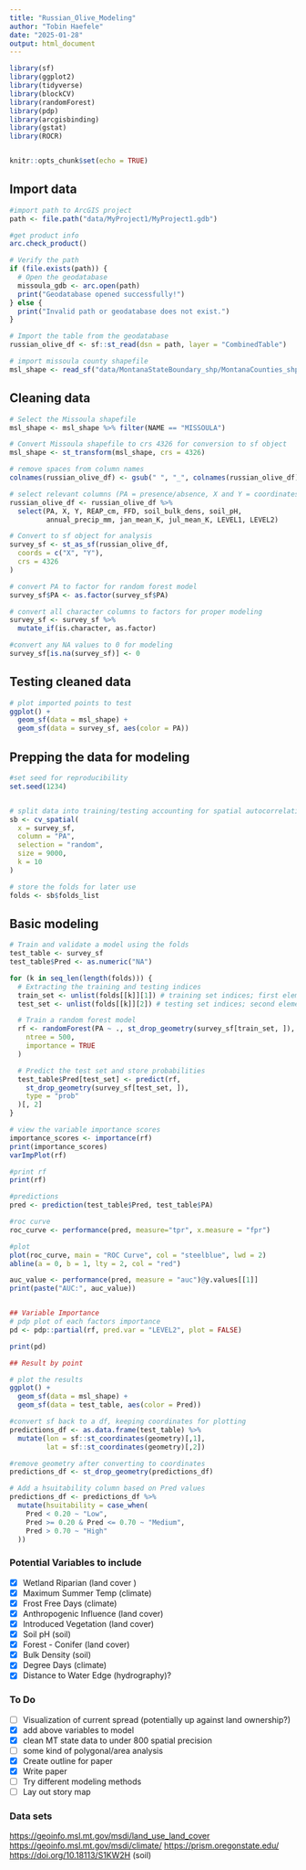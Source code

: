```yaml
---
title: "Russian_Olive_Modeling"
author: "Tobin Haefele"
date: "2025-01-28"
output: html_document
---
```


```r
library(sf)
library(ggplot2)
library(tidyverse)
library(blockCV)
library(randomForest)
library(pdp)
library(arcgisbinding)
library(gstat)
library(ROCR)


knitr::opts_chunk$set(echo = TRUE)
```

## Import data

```r
#import path to ArcGIS project
path <- file.path("data/MyProject1/MyProject1.gdb")

#get product info
arc.check_product()

# Verify the path
if (file.exists(path)) {
  # Open the geodatabase
  missoula_gdb <- arc.open(path)
  print("Geodatabase opened successfully!")
} else {
  print("Invalid path or geodatabase does not exist.")
}

# Import the table from the geodatabase
russian_olive_df <- sf::st_read(dsn = path, layer = "CombinedTable")

# import missoula county shapefile
msl_shape <- read_sf("data/MontanaStateBoundary_shp/MontanaCounties_shp")
```

## Cleaning data

```r
# Select the Missoula shapefile
msl_shape <- msl_shape %>% filter(NAME == "MISSOULA")

# Convert Missoula shapefile to crs 4326 for conversion to sf object
msl_shape <- st_transform(msl_shape, crs = 4326)

# remove spaces from column names
colnames(russian_olive_df) <- gsub(" ", "_", colnames(russian_olive_df))

# select relevant columns (PA = presence/absence, X and Y = coordinates, and environmental variables)
russian_olive_df <- russian_olive_df %>%
  select(PA, X, Y, REAP_cm, FFD, soil_bulk_dens, soil_pH,
         annual_precip_mm, jan_mean_K, jul_mean_K, LEVEL1, LEVEL2)

# Convert to sf object for analysis
survey_sf <- st_as_sf(russian_olive_df,
  coords = c("X", "Y"),
  crs = 4326
)

# convert PA to factor for random forest model
survey_sf$PA <- as.factor(survey_sf$PA)

# convert all character columns to factors for proper modeling
survey_sf <- survey_sf %>%
  mutate_if(is.character, as.factor)

#convert any NA values to 0 for modeling
survey_sf[is.na(survey_sf)] <- 0
```

## Testing cleaned data

```r
# plot imported points to test
ggplot() +
  geom_sf(data = msl_shape) +
  geom_sf(data = survey_sf, aes(color = PA))
```

## Prepping the data for modeling

```r
#set seed for reproducibility
set.seed(1234)


# split data into training/testing accounting for spatial autocorrelation
sb <- cv_spatial(
  x = survey_sf,
  column = "PA",
  selection = "random",
  size = 9000,
  k = 10
)

# store the folds for later use
folds <- sb$folds_list


```

## Basic modeling

```r
# Train and validate a model using the folds
test_table <- survey_sf
test_table$Pred <- as.numeric("NA")

for (k in seq_len(length(folds))) {
  # Extracting the training and testing indices
  train_set <- unlist(folds[[k]][1]) # training set indices; first element
  test_set <- unlist(folds[[k]][2]) # testing set indices; second element

  # Train a random forest model
  rf <- randomForest(PA ~ ., st_drop_geometry(survey_sf[train_set, ]),
    ntree = 500,
    importance = TRUE
  )

  # Predict the test set and store probabilities
  test_table$Pred[test_set] <- predict(rf,
    st_drop_geometry(survey_sf[test_set, ]),
    type = "prob"
  )[, 2]
}
```

```r
# view the variable importance scores
importance_scores <- importance(rf)
print(importance_scores)
varImpPlot(rf)

#print rf
print(rf)

#predictions
pred <- prediction(test_table$Pred, test_table$PA)

#roc curve
roc_curve <- performance(pred, measure="tpr", x.measure = "fpr")

#plot
plot(roc_curve, main = "ROC Curve", col = "steelblue", lwd = 2)
abline(a = 0, b = 1, lty = 2, col = "red")

auc_value <- performance(pred, measure = "auc")@y.values[[1]]
print(paste("AUC:", auc_value))


## Variable Importance
# pdp plot of each factors importance
pd <- pdp::partial(rf, pred.var = "LEVEL2", plot = FALSE)

print(pd)

## Result by point

# plot the results
ggplot() +
  geom_sf(data = msl_shape) +
  geom_sf(data = test_table, aes(color = Pred))
```

```r
#convert sf back to a df, keeping coordinates for plotting
predictions_df <- as.data.frame(test_table) %>%
  mutate(lon = sf::st_coordinates(geometry)[,1],
         lat = sf::st_coordinates(geometry)[,2])

#remove geometry after converting to coordinates
predictions_df <- st_drop_geometry(predictions_df)

# Add a hsuitability column based on Pred values
predictions_df <- predictions_df %>%
  mutate(hsuitability = case_when(
    Pred < 0.20 ~ "Low",
    Pred >= 0.20 & Pred <= 0.70 ~ "Medium",
    Pred > 0.70 ~ "High"
  ))

```

### Potential Variables to include

-   [x] Wetland Riparian (land cover )
-   [x] Maximum Summer Temp (climate)
-   [x] Frost Free Days (climate)
-   [x] Anthropogenic Influence (land cover)
-   [x] Introduced Vegetation (land cover)
-   [x] Soil pH (soil)
-   [x] Forest - Conifer (land cover)
-   [x] Bulk Density (soil)
-   [x] Degree Days (climate)
-   [x] Distance to Water Edge (hydrography)?

### To Do

-   [ ]  Visualization of current spread (potentially up against land ownership?)
-   [x]  add above variables to model
-   [x]  clean MT state data to under 800 spatial precision
-   [ ]  some kind of polygonal/area analysis
-   [x]  Create outline for paper
-   [x]  Write paper
-   [ ]  Try different modeling methods
-   [ ] Lay out story map

### Data sets

<https://geoinfo.msl.mt.gov/msdi/land_use_land_cover> <https://geoinfo.msl.mt.gov/msdi/climate/> <https://prism.oregonstate.edu/> <https://doi.org/10.18113/S1KW2H> (soil)
